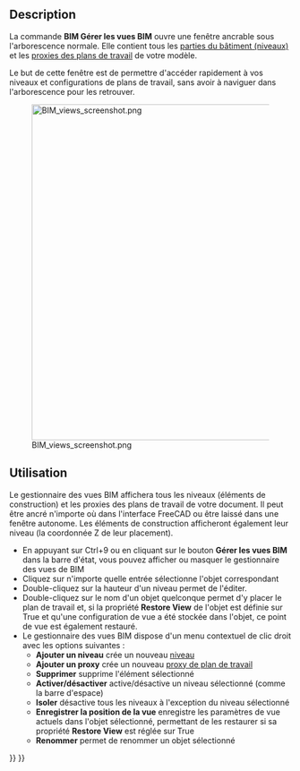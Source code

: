 <languages/>

{{Docnav/fr
|[[BIM_Setup/fr|Configuration]]
|[[BIM_ProjectManager/fr|Gestion de projet]]
|[[BIM_Workbench/fr|Atelier BIM]]
|IconL=BIM_Setup.svg
|IconR=BIM_ProjectManager.svg
|IconC=Workbench_BIM.svg
}}

{{GuiCommand/fr
|Name=BIM Views
|Name/fr=BIM Gérer les vues BIM
|MenuLocation=Gestion → Gérer les vues BIM
|Workbenches=[[BIM_Workbench/fr|BIM]]
}}

==Description==

<div class="mw-translate-fuzzy">
La commande '''BIM Gérer les vues BIM''' ouvre une fenêtre ancrable sous l'arborescence normale. Elle contient tous les [[Arch_BuildingPart/fr|parties du bâtiment (niveaux)]] et les [[Draft_WorkingPlaneProxy/fr|proxies des plans de travail]] de votre modèle.
</div>

Le but de cette fenêtre est de permettre d'accéder rapidement à vos niveaux et configurations de plans de travail, sans avoir à naviguer dans l'arborescence pour les retrouver.

[[Image:BIM_views_screenshot.png|600px]]
<div class="mw-translate-fuzzy">
{{Caption|Le gestionnaire des vues BIM et des niveaux}}
</div>

<span id="Usage"></span>
==Utilisation==

Le gestionnaire des vues BIM affichera tous les niveaux (éléments de construction) et les proxies des plans de travail de votre document. Il peut être ancré n'importe où dans l'interface FreeCAD ou être laissé dans une fenêtre autonome. Les éléments de construction afficheront également leur niveau (la coordonnée Z de leur placement).

<div class="mw-translate-fuzzy">
* En appuyant sur Ctrl+9 ou en cliquant sur le bouton '''Gérer les vues BIM''' dans la barre d'état, vous pouvez afficher ou masquer le gestionnaire des vues de BIM
* Cliquez sur n'importe quelle entrée sélectionne l'objet correspondant
* Double-cliquez sur la hauteur d'un niveau permet de l'éditer.
* Double-cliquez sur le nom d'un objet quelconque permet d'y placer le plan de travail et, si la propriété '''Restore View''' de l'objet est définie sur True et qu'une configuration de vue a été stockée dans l'objet, ce point de vue est également restauré.
* Le gestionnaire des vues BIM dispose d'un menu contextuel de clic droit avec les options suivantes :
** '''Ajouter un niveau''' crée un nouveau [[Arch_BuildingPart/fr|niveau]]
** '''Ajouter un proxy''' crée un nouveau [[Draft_WorkingPlaneProxy/fr|proxy de plan de travail]]
** '''Supprimer''' supprime l'élément sélectionné
** '''Activer/désactiver''' active/désactive un niveau sélectionné (comme la barre d'espace)
** '''Isoler''' désactive tous les niveaux à l'exception du niveau sélectionné
** '''Enregistrer la position de la vue''' enregistre les paramètres de vue actuels dans l'objet sélectionné, permettant de les restaurer si sa propriété '''Restore View''' est réglée sur True
** '''Renommer''' permet de renommer un objet sélectionné
</div>


{{Docnav/fr
|[[BIM_Setup/fr|Configuration]]
|[[BIM_ProjectManager/fr|Gestion de projet]]
|[[BIM_Workbench/fr|Atelier BIM]]
|IconL=BIM_Setup.svg
|IconR=BIM_ProjectManager.svg
|IconC=Workbench_BIM.svg
}}

{{BIM_Tools_navi{{#translation:}}}}
{{Userdocnavi{{#translation:}}}}